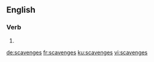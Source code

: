 ==English==

===Verb===
{{head|en|verb form}}

# {{en-third-person singular of|scavenge}}

[[de:scavenges]]
[[fr:scavenges]]
[[ku:scavenges]]
[[vi:scavenges]]